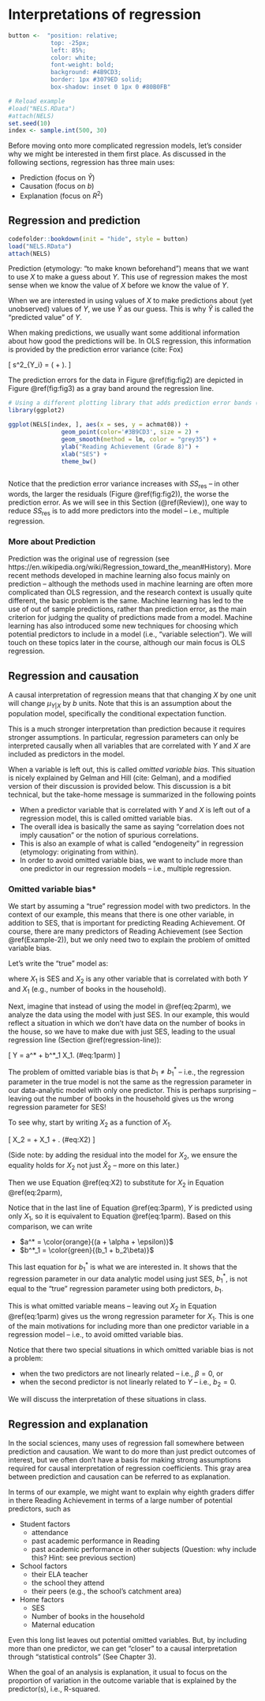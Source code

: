 # Interpretations of regression {#chapter_3}

```r
button <-  "position: relative; 
            top: -25px; 
            left: 85%;   
            color: white;
            font-weight: bold;
            background: #4B9CD3;
            border: 1px #3079ED solid;
            box-shadow: inset 0 1px 0 #80B0FB"

# Reload example
#load("NELS.RData")
#attach(NELS)
set.seed(10)
index <- sample.int(500, 30)
```


Before moving onto more complicated regression models, let's consider why we might be interested in them first place. As discussed in the following sections, regression has three main uses:  

* Prediction (focus on $\hat Y$) 
* Causation (focus on $b$)
* Explanation (focus on $R^2$)

## Regression and prediction 

```r
codefolder::bookdown(init = "hide", style = button)
load("NELS.RData")
attach(NELS)
```

<!-- I think ggplot is doing something weird because the prediction error is way too small for the full sample -- but then again N is in the denominator of the variance. Dobule check by hand and also use a second examples to show that prediction error decreases when adding another predictor -->

Prediction (etymology: “to make known beforehand”) means that we want to use $X$ to make a guess about $Y$. This use of regression makes the most sense when we know the value of $X$ before we know the value of $Y$. 

When we are interested in using values of $X$  to make predictions about (yet unobserved) values of $Y$, we use $\hat Y$ as our guess. This is why $\hat Y$ is called the "predicted value" of $Y$. 

When making predictions, we usually want some additional information about how good the predictions will be. In OLS regression, this information is provided by the prediction error variance (cite: Fox)

\[ s^2_{\hat Y_i} = \frac{SS_{\text{res}}}{N - 2} \left( \frac{1}{N} + \frac{(X_i - \bar X)^2}{(N-1) s^2_X} \right). \] 

The prediction errors for the data in Figure \@ref(fig:fig2) are depicted in Figure \@ref(fig:fig3) as a gray band around the regression line. 

```r

# Using a different plotting library that adds prediction error bands (need to double check computation)
library(ggplot2)

ggplot(NELS[index, ], aes(x = ses, y = achmat08)) + 
               geom_point(color='#3B9CD3', size = 2) + 
               geom_smooth(method = lm, color = "grey35") + 
               ylab("Reading Achievement (Grade 8)") + 
               xlab("SES") + 
               theme_bw()
      
```

Notice that the prediction error variance increases with $SS_{\text{res}}$ -- in other words, the larger the residuals (Figure \@ref(fig:fig2)), the worse the prediction error. As we will see in this Section (\@ref(Review)), one way to reduce $SS_{\text{res}}$ is to add more predictors into the model -- i.e., multiple regression.  


### More about Prediction

Prediction was the original use of regression (see https://en.wikipedia.org/wiki/Regression_toward_the_mean#History). More recent methods developed in machine learning also focus mainly on prediction -- although the methods used in machine learning are often more complicated than OLS regression, and the research context is usually quite different, the basic problem is the same. Machine learning has led to the use of out of sample predictions, rather than prediction error, as the main criterion for judging the quality of predictions made from a model. Machine learning has also introduced some new techniques for choosing which potential predictors to include in a model (i.e., "variable selection"). We will touch on these topics later in the course, although our main focus is OLS regression.  

<!--
Regression towards the mean is a statistical property of predicted scores 

This can most easily be seen in the case where Y and X are z-scores (i.e., both variables have M = 0 and SD =1)

Recall that this implies that a = 0 and b = rXY, and consequently 

Since |rXY | ≤ 1, the magnitude of the predicted scores must be less than or equal to that of the predictor

In other words: predicted scores are always closer to the mean of Y (MY = 0), than the values of X are to their mean (MX = 0)
-->

## Regression and causation

A causal interpretation of regression means that that changing $X$ by one unit will change $\mu_{Y|X}$ by $b$ units. Note that this is an assumption about the population model, specifically the conditional expectation function. 

This is a much stronger interpretation than prediction because it requires stronger assumptions. In particular, regression parameters can only be interpreted causally when all variables that are correlated with $Y$ and $X$ are included as predictors in the model. 

When a variable is left out, this is called *omitted variable bias*. This situation is nicely explained by Gelman and Hill (cite: Gelman), and a modified version of their discussion is provided below. This discussion is a bit technical, but the take-home message is summarized in the following points

* When a predictor variable that is correlated with $Y$ and $X$ is left out of a regression model, this is called omitted variable bias.
* The overall idea is basically the same as saying "correlation does not imply causation" or the notion of spurious correlations.
* This is also an example of what is called "endogeneity" in regression (etymology: originating from within).
* In order to avoid omitted variable bias, we want to include more than one predictor in our regression models -- i.e., multiple regression.

### Omitted variable bias* 

We start by assuming a "true" regression model with two predictors. In the context of our example, this means that there is one other variable, in addition to SES, that is important for predicting Reading Achievement. Of course, there are many predictors of Reading Achievement (see Section \@ref(Example-2)), but we only need two to explain the problem of omitted variable bias. 

Let's write the "true" model as: 

\begin{equation} 
\hat Y = a + b_1 X_1 + b_2 X_2 
(\#eq:2parm)
\end{equation}

where $X_1$ is SES and $X_2$ is any other variable that is correlated with both $Y$ and $X_1$ (e.g., number of books in the household). 

Next, imagine that instead of using the model in \@ref(eq:2parm), we analyze the data using the model with just SES. In our example, this would reflect a situation in which we don't have data on the number of books in the house, so we have to make due with just SES, leading to the usual regression line (Section \@ref(regression-line)):

\[ 
\hat Y = a^* + b^*_1 X_1. 
(\#eq:1parm)
\]

The problem of omitted variable bias is that $b_1 \neq b^*_1$ -- i.e., the regression parameter in the true model is not the same as the regression parameter in our data-analytic model with only one predictor. This is perhaps surprising -- leaving out the number of books in the household gives us the wrong regression parameter for SES! 

To see why, start by writing $X_2$ as a function of $X_1$. 

\[
X_2 = \alpha + \beta X_1 + \epsilon. 
(\#eq:X2)
\]

(Side note: by adding the residual into the model for $X_2$, we ensure the equality holds for $X_2$ not just $\hat X_2$ -- more on this later.) 

Then we use Equation \@ref(eq:X2) to substitute for $X_2$ in Equation \@ref(eq:2parm), 

\begin{align} 
\hat Y & = a + b_1 X_1 + b_2 X_2 \\
\hat Y & = a + b_1 X_1 + b_2 (\alpha + \beta X_1 + \epsilon) \\
\hat Y & = \color{orange}{(a + \alpha + \epsilon)} + \color{green}{(b_1 + b_2\beta)} X_1. 
(\#eq:3parm)
\end{align}

Notice that in the last line of Equation \@ref(eq:3parm), $Y$ is predicted using only $X_1$, so it is equivalent to Equation \@ref(eq:1parm). Based on this comparison, we can write

* $a^* = \color{orange}{(a + \alpha + \epsilon)}$
* $b^*_1 = \color{green}{(b_1 + b_2\beta)}$

This last equation for $b^*_1$ is what we are interested in. It shows that the regression parameter in our data analytic model using just SES, $b^*_1$, is not equal to the "true" regression parameter using both predictors, $b_1$. 

This is what omitted variable means -- leaving out $X_2$ in Equation \@ref(eq:1parm) gives us the wrong regression parameter for $X_1$. This is one of the main motivations for including more than one predictor variable in a regression model -- i.e., to avoid omitted variable bias.


Notice that there two special situations in which omitted variable bias is not a problem: 

* when the two predictors are not linearly related -- i.e., $\beta = 0$, or
* when the second predictor is not linearly related to $Y$ -- i.e., $b_2 = 0$.  

We will discuss the interpretation of these situations in class. 


## Regression and explanation

In the social sciences, many uses of regression fall somewhere between prediction and causation. We want to do more than just predict outcomes of interest, but we often don't have a basis for making strong assumptions required for causal interpretation of regression coefficients. This gray area between prediction and causation can be referred to as explanation. 

In terms of our example, we might want to explain why eighth graders differ in there Reading Achievement in terms of a large number of potential predictors, such as 

* Student factors
  * attendance
  * past academic performance in Reading
  * past academic performance in other subjects (Question: why include this? Hint: see previous section)
* School factors
  * their ELA teacher
  * the school they attend
  * their peers (e.g., the school's catchment area) 
* Home factors
  * SES
  * Number of books in the household
  * Maternal education

Even this long list leaves out potential omitted variables. But, by including more than one predictor, we can get "closer" to a causal interpretation through "statistical controls" (See Chapter 3). 

When the goal of an analysis is explanation, it usual to focus on the proportion of variation in the outcome variable that is explained by the predictor(s), i.e., R-squared. 


